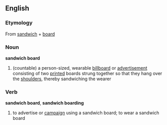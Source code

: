 ==English==
===Etymology===
From [[sandwich]] + [[board]]
===Noun===
'''sandwich board'''
#(countable) a person-sized, wearable [[billboard]] or [[advertisement]] consisting of two [[print]]ed boards strung together so that they hang over the [[shoulder]]s, thereby sandwiching the wearer

===Verb===
'''sandwich board''', '''sandwich boarding'''
#to advertise or [[campaign]] using a sandwich board; to wear a sandwich board